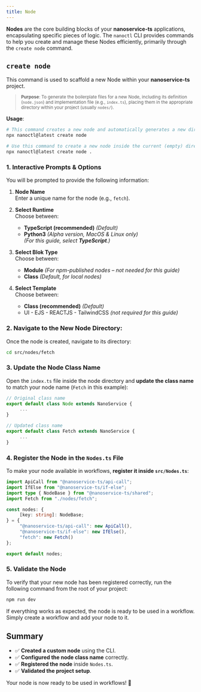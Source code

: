 ```yaml
---
title: Node
---
```


**Nodes** are the core building blocks of your **nanoservice-ts** applications, encapsulating specific pieces of logic. The `nanoctl` CLI provides commands to help you create and manage these Nodes efficiently, primarily through the `create node` command.

## `create node`

This command is used to scaffold a new Node within your **nanoservice-ts** project.

> <sub>**Purpose**: To generate the boilerplate files for a new Node, including its definition (`node.json`) and implementation file (e.g., `index.ts`), placing them in the appropriate directory within your project (usually `nodes/`).</sub>

**Usage**:

```bash
# This command creates a new node and automatically generates a new directory for it.
npx nanoctl@latest create node
```
```bash
# Use this command to create a new node inside the current (empty) directory.
npx nanoctl@latest create node .
```

### 1. Interactive Prompts & Options

You will be prompted to provide the following information:

1. **Node Name**  
    Enter a unique name for the node (e.g., `fetch`).

2. **Select Runtime**  
    Choose between:
    - **TypeScript (recommended)** *(Default)*
    - **Python3** *(Alpha version, MacOS & Linux only)*  
    *(For this guide, select **TypeScript**.)*

3. **Select Blok Type**  
    Choose between:
    - **Module** *(For npm-published nodes – not needed for this guide)*
    - **Class** *(Default, for local nodes)*

4. **Select Template**  
    Choose between:
    - **Class (recommended)** *(Default)*
    - UI - EJS - REACTJS - TailwindCSS *(not required for this guide)*

### 2. Navigate to the New Node Directory:

Once the node is created, navigate to its directory:

```bash
cd src/nodes/fetch
```

### 3. Update the Node Class Name

Open the `index.ts` file inside the node directory and **update the class name** to match your node name (`Fetch` in this example):

```typescript
// Original class name
export default class Node extends NanoService {
     ...
}

// Updated class name
export default class Fetch extends NanoService {
     ...
}
```

### 4. Register the Node in the `Nodes.ts` File

To make your node available in workflows, **register it inside `src/Nodes.ts`**:

```typescript
import ApiCall from "@nanoservice-ts/api-call";
import IfElse from "@nanoservice-ts/if-else";
import type { NodeBase } from "@nanoservice-ts/shared";
import Fetch from "./nodes/fetch";

const nodes: {
     [key: string]: NodeBase;
} = {
     "@nanoservice-ts/api-call": new ApiCall(),
     "@nanoservice-ts/if-else": new IfElse(),
     "fetch": new Fetch()
};

export default nodes;
```

### 5. Validate the Node

To verify that your new node has been registered correctly, run the following command from the root of your project:
```bash
npm run dev
```
If everything works as expected, the node is ready to be used in a workflow. Simply create a workflow and add your node to it.

## Summary

- ✅ **Created a custom node** using the CLI.  
- ✅ **Configured the node class name** correctly.  
- ✅ **Registered the node** inside `Nodes.ts`.  
- ✅ **Validated the project setup**.

Your node is now ready to be used in workflows! 🎉
